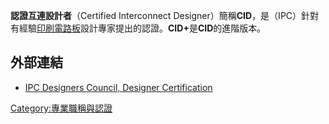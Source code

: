 {{multiple issues|
{{expand|time=2016-03-30T10:59:23+00:00}}
{{unreferenced|time=2016-03-30T10:59:23+00:00}}
}}
'''認證互連設計者'''（Certified Interconnect Designer）簡稱'''CID'''，是{{le|国际电子工业联接协会|IPC (electronics)}}（IPC）針對有經驗[[印刷電路板|印刷電路板]]設計專家提出的認證。'''CID+'''是'''CID'''的進階版本。
==外部連結==
*[https://web.archive.org/web/20100108003925/http://dc.ipc.org/html/designer-certification.htm IPC Designers Council, Designer Certification]

{{技術小作品}}

<!--[[Category:電路板|Category:電路板]]-->
[[Category:專業職稱與認證|Category:專業職稱與認證]]